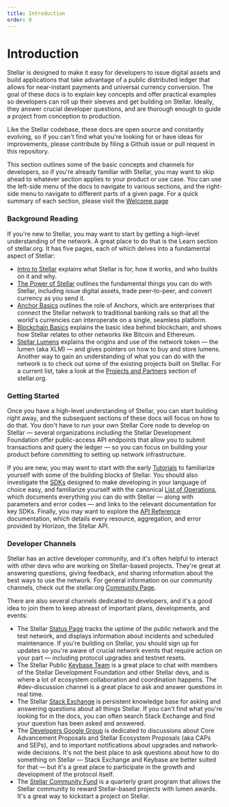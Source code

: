 ```yaml
---
title: Introduction
order: 0
---
```


# Introduction


Stellar is designed to make it easy for developers to issue digital assets and build applications that take advantage of a public distributed ledger that allows for near-instant payments and universal currency conversion. The goal of these docs is to explain key concepts and offer practical examples so developers can roll up their sleeves and get building on Stellar. Ideally, they answer crucial developer questions, and are thorough enough to guide a project from conception to production.

Like the Stellar codebase, these docs are open source and constantly evolving, so if you can't find what you're looking for or have ideas for improvements, please contribute by filing a Github issue or pull request in this repository.

This section outlines some of the basic concepts and channels for developers, so if you're already familiar with Stellar, you may want to skip ahead to whatever section applies to your product or use case. You can use the left-side menu of the docs to navigate to various sections, and the right-side menu to navigate to different parts of a given page. For a quick summary of each section, please visit the [Welcome page](../index.md)

### Background Reading

If you're new to Stellar, you may want to start by getting a high-level understanding of the network. A great place to do that is the Learn section of stellar.org. It has five pages, each of which delves into a fundamental aspect of Stellar:

* [Intro to Stellar](https://www.stellar.org/learn/intro-to-stellar) explains what Stellar is for, how it works, and who builds on it and why.
* [The Power of Stellar](https://www.stellar.org/learn/the-power-of-stellar) outlines the fundamental things you can do with Stellar, including issue digital assets, trade peer-to-peer, and convert currency as you send it.
* [Anchor Basics](https://www.stellar.org/learn/anchor-basics) outlines the role of Anchors, which are enterprises that connect the Stellar network to traditional banking rails so that all the world's currencies can interoperate on a single, seamless platform.
* [Blockchain Basics](https://www.stellar.org/learn/blockchain-basics) explains the basic idea behind blockchain, and shows how Stellar relates to other networks like Bitcoin and Ethereum.
* [Stellar Lumens](https://www.stellar.org/lumens) explains the origins and use of the network token — the lumen (aka XLM) — and gives pointers on how to buy and store lumens. Another way to gain an understanding of what you can do with the network is to check out some of the existing projects built on Stellar. For a current list, take a look at the [Projects and Partners](https://www.stellar.org/ecosystem/projects) section of stellar.org.

### Getting Started

Once you have a high-level understanding of Stellar, you can start building right away, and the subsequent sections of these docs will focus on how to do that. You don't have to run your own Stellar Core node to develop on Stellar — several organizations including the Stellar Development Foundation offer public-access API endpoints that allow you to submit transactions and query the ledger — so you can focus on building your product before committing to setting up network infrastructure.

If you are new, you may want to start with the early [Tutorials](../tutorials/create-account.mdx) to familiarize yourself with some of the building blocks of Stellar. You should also investigate the [SDKs](../software-and-sdks/index.mdx) designed to make developing in your language of choice easy, and familiarize yourself with the canonical [List of Operations](list-of-operations.mdx), which documents everything you can do with Stellar — along with parameters and error codes — and links to the relevant documentation for key SDKs. Finally, you may want to explore the [API Reference](../../api/introduction/index.mdx) documentation, which details every resource, aggregation, and error provided by Horizon, the Stellar API.

### Developer Channels

Stellar has an active developer community, and it's often helpful to interact with other devs who are working on Stellar-based projects. They're great at answering questions, giving feedback, and sharing information about the best ways to use the network. For general information on our community channels, check out the stellar.org [Community Page](https://www.stellar.org/community).

There are also several channels dedicated to developers, and it's a good idea to join them to keep abreast of important plans, developments, and events:

* The Stellar [Status Page](https://status.stellar.org) tracks the uptime of the public network and the test network, and displays information about incidents and scheduled maintenance. If you're building on Stellar, you should sign up for updates so you're aware of crucial network events that require action on your part — including protocol upgrades and testnet resets.
* The Stellar Public [Keybase Team](https://keybase.io/team/stellar.public) is a great place to chat with members of the Stellar Development Foundation and other Stellar devs, and is where a lot of ecosystem collaboration and coordination happens. The #dev-discussion channel is a great place to ask and answer questions in real time.
* The Stellar [Stack Exchange](https://stellar.stackexchange.com) is persistent knowledge base for asking and answering questions about all things Stellar. If you can't find what you're looking for in the docs, you can often search Stack Exchange and find your question has been asked and answered.
* The [Developers Google Group](https://groups.google.com/forum/#!forum/stellar-dev) is dedicated to discussions about Core Advancement Proposals and Stellar Ecosystem Proposals (aka CAPs and SEPs), and to important notifications about upgrades and network-wide decisions. It's not the best place to ask questions about how to do something on Stellar — Stack Exchange and Keybase are better suited for that — but it's a great place to participate in the growth and development of the protocol itself.
* The [Stellar Community Fund](https://communityfund.stellar.org) is a quarterly grant program that allows the Stellar community to reward Stellar-based projects with lumen awards. It's a great way to kickstart a project on Stellar.
